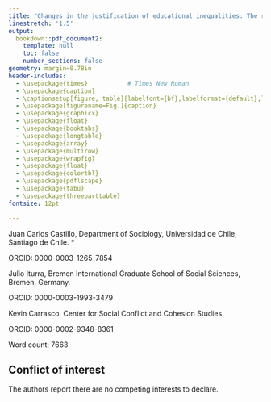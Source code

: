 ```yaml
---
title: "Changes in the justification of educational inequalities: The role of perceptions of inequality and meritocracy during the COVID pandemic [^*]"
linestretch: '1.5'
output:
  bookdown::pdf_document2:
    template: null
    toc: false
    number_sections: false
geometry: margin=0.78in
header-includes:
  - \usepackage{times}           # Times New Roman
  - \usepackage{caption}
  - \captionsetup[figure, table]{labelfont={bf},labelformat={default},labelsep=period}
  - \usepackage[figurename=Fig.]{caption}
  - \usepackage{graphicx}
  - \usepackage{float}
  - \usepackage{booktabs}
  - \usepackage{longtable}
  - \usepackage{array}
  - \usepackage{multirow}
  - \usepackage{wrapfig}
  - \usepackage{float}
  - \usepackage{colortbl}
  - \usepackage{pdflscape}
  - \usepackage{tabu}
  - \usepackage{threeparttable}
fontsize: 12pt

---
```



Juan Carlos Castillo, Department of Sociology, Universidad de Chile, Santiago de Chile. *

ORCID: 0000-0003-1265-7854

Julio Iturra, Bremen International Graduate School of Social Sciences, Bremen, Germany.

ORCID: 0000-0003-1993-3479

Kevin Carrasco, Center for Social Conflict and Cohesion Studies

ORCID: 0000-0002-9348-8361

Word count: 7663


## Conflict of interest

The authors report there are no competing interests to declare.

[^*]: Corresponding author (juancastillov@uchile.cl - [jc-castillo.com](https://juancarloscastillo.github.io/jc-castillo/) -  Ignacio Carrera Pinto 1045 Ñuñoa, Santiago de Chile). The authors recognize the support of the National Research and Development Agency (ANID) through the grant from the National Fund for Scientific and Technological Development (FONDECYT) N° 1210847; from the Center for Conflict and Social Cohesion Studies (COES) grant Financing Fund for Research Centers in Priority Areas (FONDAP) N° 1523A0005; and Millenium Nucleus on Digital Inequalities and Opportunities (NUDOS) NCS2022_046
